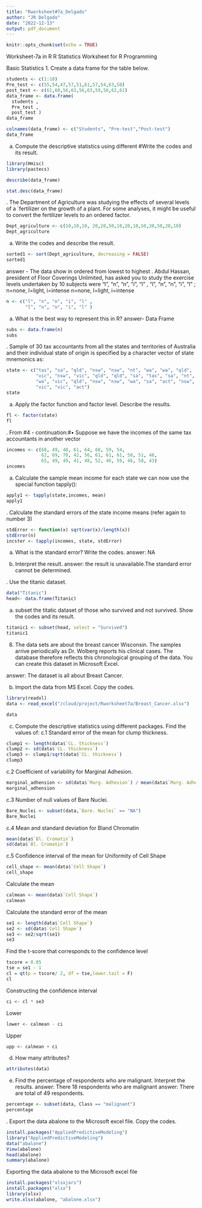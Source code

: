```yaml
---
title: "Rworksheet#7a_Delgado"
author: "JR Delgado"
date: "2022-12-13"
output: pdf_document
---
```


```r
knitr::opts_chunk$set(echo = TRUE)
```


\hfill\break
Worksheet-7a in R
R Statistics
Worksheet for R Programming


\hfill\break
Basic Statistics
1. Create a data frame for the table below.
```r
students <- c(1:10) 
Pre_test <- c(55,54,47,57,51,61,57,54,63,58)
post_test <- c(61,60,56,63,56,63,59,56,62,61)
data_frame <- data.frame(
  students , 
  Pre_test ,
  post_test )
data_frame
```

\hfill\break
```r
colnames(data_frame) <- c("Students", "Pre-test","Post-test")
data_frame
```


\hfill\break
a. Compute the descriptive statistics using different 
#Write the codes and its result.
```r
library(Hmisc)
library(pastecs)

describe(data_frame)

stat.desc(data_frame)
```


\hfill\break
2. The Department of Agriculture was studying the effects of several levels of a
`fertilizer on the growth of a plant. For some analyses, it might be useful to convert the fertilizer levels to an
ordered factor.

```r
Dept_agriculture <- c(10,10,10, 20,20,50,10,20,10,50,20,50,20,10)
Dept_agriculture
```


\hfill\break
a. Write the codes and describe the result.
```r
sorted1 <- sort(Dept_agriculture, decreasing = FALSE)
sorted1
```

 answer - The data show in ordered from lowest to highest
\hfill\break
3. Abdul Hassan, president of Floor Coverings Unlimited, has asked you to study the exercise levels undertaken by 10 subjects were “l”, “n”, “n”, “i”, “l” , “l”, “n”, “n”, “i”, “l” ; n=none, l=light, i=intense n=none, l=light, i=intense

```r
n <- c("l", "n", "n", "i", "l" ,
       "l", "n", "n", "i", "l" )
```


\hfill\break
a. What is the best way to represent this in R? answer- Data Frame

```r
subs <- data.frame(n)
subs 
```


\hfill\break
4. Sample of 30 tax accountants from all the states and territories of Australia and their individual state of origin is specified by a character vector of state mnemonics
 as:
 
```r
state <- c("tas", "sa", "qld", "nsw", "nsw", "nt", "wa", "wa", "qld",
           "vic", "nsw", "vic", "qld", "qld", "sa", "tas", "sa", "nt",
           "wa", "vic", "qld", "nsw", "nsw", "wa", "sa", "act", "nsw",
           "vic", "vic", "act")
state
```



\hfill\break
 a. Apply the factor function and factor level. Describe the results.
 
```r
fl <- factor(state)
fl
```


\hfill\break
5. From #4 - continuation:#• Suppose we have the incomes of the same tax accountants in another vector

```r
incomes <- c(60, 49, 40, 61, 64, 60, 59, 54,
             62, 69, 70, 42, 56, 61, 61, 61, 58, 51, 48,
             65, 49, 49, 41, 48, 52, 46, 59, 46, 58, 43)
incomes
```


\hfill\break
a. Calculate the sample mean income for each state we can now use the special
function tapply():

```r
apply1 <- tapply(state,incomes, mean)
apply1
```


\hfill\break
6. Calculate the standard errors of the state income means (refer again to number 3)

```r
stdError <- function(x) sqrt(var(x)/length(x))
stdError(n)
incster <- tapply(incomes, state, stdError)
```


\hfill\break
a. What is the standard error? Write the codes.
  answer: NA

b. Interpret the result.
answer: the result is unavailable.The standard error cannot be determined.


\hfill\break
7. Use the titanic dataset.

```r
data("Titanic")
head<- data.frame(Titanic)
```


\hfill\break
a. subset the titatic dataset of those who survived and not survived.
Show the codes and its result.

```r
titanic1 <- subset(head, select = "Survived")
titanic1
```


\hfill\break

8. The data sets are about the breast cancer Wisconsin. The samples arrive periodically
 as Dr. Wolberg reports his clinical cases. The database therefore reflects this
 chronological grouping of the data. You can create this dataset in Microsoft Excel.

answer: The dataset is all about Breast Cancer.


\hfill\break

b. Import the data from MS Excel. Copy the codes.


```r

library(readxl)
data <- read_excel("/cloud/project/Rworksheet7a/Breast_Cancer.xlsx")

data
```


\hfill\break
c. Compute the descriptive statistics using different packages. Find the values of:
c.1 Standard error of the mean for clump thickness.
```r
clump1 <- length(data$`CL. thickness`)
clump2 <- sd(data$`CL. thickness`)
clump3 <- clump1/sqrt(data$`CL. thickness`)
clump3
```


\hfill\break
c.2 Coefficient of variability for Marginal Adhesion.
```r
marginal_adhension <- sd(data$`Marg. Adhesion`) / mean(data$`Marg. Adhesion`)* 100
marginal_adhension
```


\hfill\break
c.3 Number of null values of Bare Nuclei.
```r
Bare_Nuclei <- subset(data,`Bare. Nuclei` == "NA")
Bare_Nuclei
```


\hfill\break
c.4 Mean and standard deviation for Bland Chromatin
```r
mean(data$`Bl. Cromatin`)
sd(data$`Bl. Cromatin`)
```


\hfill\break
c.5 Confidence interval of the mean for Uniformity of Cell Shape
```r
cell_shape <- mean(data$`Cell Shape`)
cell_shape
```


\hfill\break
Calculate the mean
```r
calmean <- mean(data$`Cell Shape`)
calmean
```


\hfill\break
Calculate the standard error of the mean
```r
se1 <- length(data$`Cell Shape`)
se2 <- sd(data$`Cell Shape`)
se3 <- se2/sqrt(se1)
se3
```


\hfill\break

Find the t-score that corresponds to the confidence level

```r
tscore = 0.05
tse = se1 - 1
cl = qt(p = tscore/ 2, df = tse,lower.tail = F)
cl
```


\hfill\break
Constructing the confidence interval
```r
ci <- cl * se3
```


\hfill\break
Lower
```r
lower <- calmean - ci
```


\hfill\break
Upper
```r
upp <- calmean + ci
```


\hfill\break
d. How many attributes?
```r
attributes(data)
```


\hfill\break
e. Find the percentage of respondents who are malignant. Interpret the results.
answer: There 18 respondents who are malignant
answer: There are total of 49 respondents.
```r
percentage <- subset(data, Class == "malignant")
percentage
```


\hfill\break
9. Export the data abalone to the Microsoft excel file. Copy the codes.
```r
install.packages("AppliedPredictiveModeling")
library("AppliedPredictiveModeling")
data("abalone")
View(abalone)
head(abalone)
summary(abalone)
```


\hfill\break
Exporting the data abalone to the Microsoft excel file
```r
install.packages("xlsxjars")
install.packages("xlsx")
library(xlsx)
write.xlsx(abalone, "abalone.xlsx")
```
